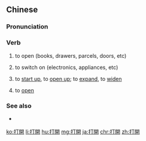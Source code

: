 {{also|打开}}
==Chinese==
{{zh-forms|s=打开}}

===Pronunciation===
{{zh-pron
|m=dǎkāi
|c=daa2 hoi1
|h=pfs=tá-khôi
|cat=v
}}

===Verb===
{{zh-verb}}

# to open (books, drawers, parcels, doors, etc)
#: {{zh-x|打開 窗戶|to '''open''' the window}}
# to switch on (electronics, appliances, etc)
#: {{zh-x|打開 燈|to '''turn on''' the light}}
# to [[start up]], to [[open up]]; to [[expand]], to [[widen]]
#: {{zh-x|球賽 一 開始，他 以 一 球 打開 局面。|Just as the game started, he '''hit the ground running''' with a goal.}}
#: {{zh-x|低價 讓 ^中國 商品 在 ^澳洲 的 市場 打開 局面。|The low price of China's goods allows them to '''break into''' the Australian market.}}
#: {{zh-x|讀 完 這 本 書 真的 令 我 打開 眼界。|Reading this book really '''widened''' my horizon.}}
# {{lb|zh|computing}} to [[open]]

===See also===
* {{qualifier|Min Nan}} {{zh-l|開開|tr=[[khui--khui]]}}

[[ko:打開]]
[[li:打開]]
[[hu:打開]]
[[mg:打開]]
[[ja:打開]]
[[chr:打開]]
[[zh:打開]]